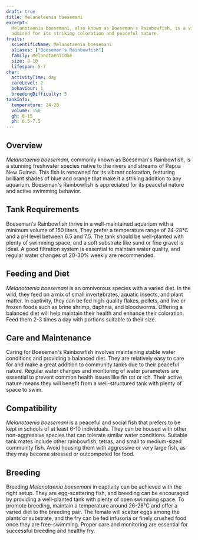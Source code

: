 ```yaml
---
draft: true
title: Melanotaenia boesemani
excerpt:
  Melanotaenia boesemani, also known as Boeseman's Rainbowfish, is a vibrant freshwater fish from Papua New Guinea,
  admired for its striking coloration and peaceful nature.
traits:
  scientificName: Melanotaenia boesemani
  aliases: ["Boeseman's Rainbowfish"]
  family: Melanotaeniidae
  size: 8-10
  lifespan: 5-7
char:
  activityTime: day
  careLevel: 2
  behaviour: 1
  breedingDifficulty: 3
tankInfo:
  temperature: 24-28
  volume: 150
  gh: 8-15
  ph: 6.5-7.5
---
```


## Overview

_Melanotaenia boesemani_, commonly known as Boeseman's Rainbowfish, is a stunning freshwater species native to the
rivers and streams of Papua New Guinea. This fish is renowned for its vibrant coloration, featuring brilliant shades of
blue and orange that make it a striking addition to any aquarium. Boeseman's Rainbowfish is appreciated for its peaceful
nature and active swimming behavior.

## Tank Requirements

Boeseman's Rainbowfish thrive in a well-maintained aquarium with a minimum volume of 150 liters. They prefer a
temperature range of 24-28°C and a pH level between 6.5 and 7.5. The tank should be well-planted with plenty of swimming
space, and a soft substrate like sand or fine gravel is ideal. A good filtration system is essential to maintain water
quality, and regular water changes of 20-30% weekly are recommended.

## Feeding and Diet

_Melanotaenia boesemani_ is an omnivorous species with a varied diet. In the wild, they feed on a mix of small
invertebrates, aquatic insects, and plant matter. In captivity, they can be fed high-quality flakes, pellets, and live
or frozen foods such as brine shrimp, daphnia, and bloodworms. Offering a balanced diet will help maintain their health
and enhance their coloration. Feed them 2-3 times a day with portions suitable to their size.

## Care and Maintenance

Caring for Boeseman's Rainbowfish involves maintaining stable water conditions and providing a balanced diet. They are
relatively easy to care for and make a great addition to community tanks due to their peaceful nature. Regular water
changes and monitoring of water parameters are essential to prevent common health issues like fin rot or ich. Their
active nature means they will benefit from a well-structured tank with plenty of space to swim.

## Compatibility

_Melanotaenia boesemani_ is a peaceful and social fish that prefers to be kept in schools of at least 6-10 individuals.
They can be housed with other non-aggressive species that can tolerate similar water conditions. Suitable tank mates
include other rainbowfish, tetras, and small to medium-sized community fish. Avoid housing them with aggressive or very
large fish, as they may become stressed or outcompeted for food.

## Breeding

Breeding _Melanotaenia boesemani_ in captivity can be achieved with the right setup. They are egg-scattering fish, and
breeding can be encouraged by providing a well-planted tank with plenty of open swimming space. To promote breeding,
maintain a temperature around 26-28°C and offer a varied diet to the breeding pair. The female will scatter eggs among
the plants or substrate, and the fry can be fed infusoria or finely crushed food once they are free-swimming. Proper
care and monitoring are essential for successful breeding and healthy fry.
